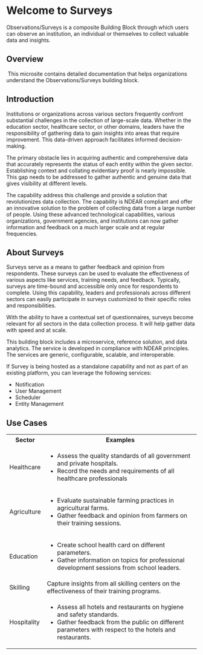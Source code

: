 
# Welcome to Surveys

Observations/Surveys is a composite Building Block through which users can observe an institution, an individual or themselves to collect valuable data and insights.

## Overview
​
This microsite contains detailed documentation that helps organizations understand the Observations/Surveys building block.

## Introduction

Institutions or organizations across various sectors frequently confront substantial challenges in the collection of large-scale data. Whether in the education sector, healthcare sector, or other domains, leaders have the responsibility of gathering data to gain insights into areas that require improvement. This data-driven approach facilitates informed decision-making. 

The primary obstacle lies in acquiring authentic and comprehensive data that accurately represents the status of each entity within the given sector. Establishing context and collating evidentiary proof is nearly impossible. This gap needs to be addressed to gather authentic and genuine data that gives visibility at different levels. 

The <ProductName /> capability address this challenge and provide a solution that revolutionizes data collection. The capability is NDEAR compliant and offer an innovative solution to the problem of collecting data from a large number of people. Using these advanced technological capabilities, various organizations, government agencies,  and institutions can now gather information and feedback on a much larger scale and at regular frequencies.

## About Surveys

Surveys serve as a means to gather feedback and opinion from respondents. These surveys can be used to  evaluate the effectiveness of various aspects like services, training needs, and feedback. Typically, surveys are time-bound and accessible only once for respondents to complete. Using this capability, leaders and professionals across different sectors can easily participate in surveys customized to their specific roles and responsibilities.

With the ability to have a contextual set of questionnaires, surveys become relevant for all sectors in the data collection process. It will help gather data with speed and at scale. 

>

This building block includes a microservice, reference solution, and data analytics. The service is developed in compliance with NDEAR principles. The services are generic, configurable, scalable, and interoperable.

If Survey is being hosted as a standalone capability and not as part of an existing platform, you can leverage the following services:

* Notification
* User Management
* Scheduler 
* Entity Management

## Use Cases

<table>
<tr>
    <th>Sector</th>
    <th>Examples</th>
</tr>
<tr>
    <td>Healthcare</td>
    <td><ul><li>Assess the quality standards of all government and private hospitals.</li><li>Record the needs and requirements of all healthcare professionals
</li></ul></td>
</tr>
<tr>
    <td>Agriculture</td>
    <td><ul><li>Evaluate sustainable farming practices in agricultural farms.</li><li>Gather feedback and opinion from farmers on their training sessions.</li></ul></td>
</tr>
<tr>
    <td>Education</td>
    <td><ul><li>Create school health card on different parameters.</li><li>Gather information on topics for professional development sessions from school leaders.</li></ul></td>
</tr>
<tr>
    <td>Skilling</td>
    <td>Capture insights from all skilling centers on the effectiveness of their training programs.</td>
</tr>
<tr>
    <td>Hospitality</td>
    <td><ul><li>Assess all hotels and restaurants on hygiene and safety standards.</li><li>Gather feedback from the public on different parameters with respect to the hotels and restaurants.</li></ul></td>
</tr>
</table>




